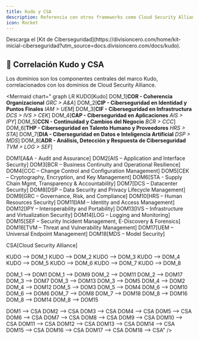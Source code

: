 ```yaml
---
title: Kudo y CSA
description: Referencia con otros frameworks como Cloud Security Alliance
icon: Rocket
---
```



<Callout title="Quieres aprender más?">
  Descarga el [Kit de Ciberseguridad](https://divisioncero.com/home/kit-inicial-ciberseguridad?utm_source=docs.divisioncero.com/docs/kudo).
</Callout>


## 📝 Correlación Kudo y CSA

Los dominios son los componentes centrales del marco Kudo, correlacionados con los dominios de Cloud Security Alliance.

<Mermaid
  chart="
graph LR
KUDO[Kudo]
DOM_1[**COR - Coherencia Organizacional**
*GRC > A&A*]
DOM_2[**CIP - Ciberseguridad en Identidad y Puntos Finales**
*IAM > UEM*]
DOM_3[**CIF - Ciberseguridad en Infrastructura**
*DCS > IVS > CEK*]
DOM_4[**CAP - Ciberseguridad en Aplicaciones**
*AIS > IPY*]
DOM_5[**CCN - Continuidad y Cambios del Negocio**
*BCR > CCC*]
DOM_6[**THP - Ciberseguridad en Talento Humano y Proveedores**
*HRS > STA*]
DOM_7[**DIA - Ciberseguridad en Datos e Inteligencia Artificial**
*DSP > MDS*]
DOM_8[**ADR - Análisis, Detección y Respuesta de Ciberseguridad**
*TVM > LOG > SEF*]

DOM1[A&A - Audit and Assurance]
DOM2[AIS – Application and Interface Security]
DOM3[BCR – Business Continuity and Operational Resilience]
DOM4[CCC – Change Control and Configuration Management]
DOM5[CEK – Cryptography, Encryption, and Key Management]
DOM6[STA - Supply Chain Mgmt, Transparency & Accountability]
DOM7[DCS – Datacenter Security]
DOM8[DSP – Data Security and Privacy Lifecycle Management]
DOM9[GRC – Governance, Risk, and Compliance]
DOM10[HRS – Human Resources Security]
DOM11[IAM – Identity and Access Management]
DOM12[IPY – Interoperability and Portability]
DOM13[IVS – Infrastructure and Virtualization Security]
DOM14[LOG – Logging and Monitoring]
DOM15[SEF – Security Incident Management, E-Discovery & Forensics]
DOM16[TVM – Threat and Vulnerability Management]
DOM17[UEM – Universal Endpoint Management]
DOM18[MDS – Model Security]

CSA[Cloud Security Alliance]

KUDO --> DOM_1
KUDO --> DOM_2
KUDO --> DOM_3
KUDO --> DOM_4
KUDO --> DOM_5
KUDO --> DOM_6
KUDO --> DOM_7
KUDO --> DOM_8

DOM_1 --> DOM1
DOM_1 --> DOM9
DOM_2 --> DOM11
DOM_2 --> DOM17
DOM_3 --> DOM7
DOM_3 --> DOM13
DOM_3 --> DOM5
DOM_4 --> DOM2
DOM_4 --> DOM12
DOM_5 --> DOM3
DOM_5 --> DOM4
DOM_6 --> DOM10
DOM_6 --> DOM6
DOM_7 --> DOM8
DOM_7 --> DOM18
DOM_8 --> DOM16
DOM_8 --> DOM14
DOM_8 --> DOM15

DOM1 --> CSA
DOM2 --> CSA
DOM3 --> CSA
DOM4 --> CSA
DOM5 --> CSA
DOM6 --> CSA
DOM7 --> CSA
DOM8 --> CSA
DOM9 --> CSA
DOM10 --> CSA
DOM11 --> CSA
DOM12 --> CSA
DOM13 --> CSA
DOM14 --> CSA
DOM15 --> CSA
DOM16 --> CSA
DOM17 --> CSA
DOM18 --> CSA"
/>

